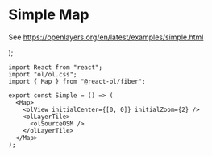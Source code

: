 # Simple Map

See https://openlayers.org/en/latest/examples/simple.html


  <Map className="rounded-xl overflow-hidden mt-4">
    <olView initialCenter={[0, 0]} initialZoom={2} />
    <olLayerTile>
      <olSourceOSM />
    </olLayerTile>
  </Map>
);

<Simple />

```tsx
import React from "react";
import "ol/ol.css";
import { Map } from "@react-ol/fiber";

export const Simple = () => (
  <Map>
    <olView initialCenter={[0, 0]} initialZoom={2} />
    <olLayerTile>
      <olSourceOSM />
    </olLayerTile>
  </Map>
);
```
